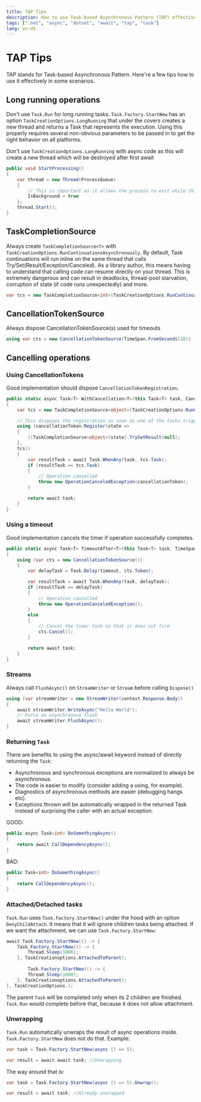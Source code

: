 ```yaml
---
title: TAP Tips
description: How to use Task-based Asynchronous Pattern (TAP) effectively
tags: [".net", "async", "dotnet", "await", "tap", "task"]
lang: en-US
---
```


# TAP Tips

TAP stands for Task-based Asynchronous Pattern. Here're a few tips how to
use it effectively in some scenarios.

## Long running operations

Don't use `Task.Run` for long running tasks. `Task.Factory.StartNew` has an
option `TaskCreationOptions.LongRunning` that under the covers creates a new
thread and returns a Task that represents the  execution. Using this properly
requires several non-obvious parameters to be  passed in to get the right
behavior on all platforms.

Don't use `TaskCreationOptions.LongRunning` with async code as this will create
a new thread which will be destroyed after first await

```csharp
public void StartProcessing()
{
    var thread = new Thread(ProcessQueue) 
    {
        // This is important as it allows the process to exit while this thread is running
        IsBackground = true
    };
    thread.Start();
}
```

## TaskCompletionSource

Always create `TaskCompletionSource<T>` with
`TaskCreationOptions.RunContinuationsAsynchronously`. By default, Task
continuations will run inline on the same thread that calls
Try/Set(Result/Exception/Canceled). As a library author, this means having to
understand that calling code can resume directly on your thread. This is
extremely dangerous and can result in deadlocks, thread-pool starvation,
corruption of state (if code runs unexpectedly) and more.

```csharp
var tcs = new TaskCompletionSource<int>(TaskCreationOptions.RunContinuationsAsynchronously);
```

## CancellationTokenSource

Always dispose CancellationTokenSource(s) used for timeouts

```csharp
using var cts = new CancellationTokenSource(TimeSpan.FromSeconds(10))
```

## Cancelling operations

### Using CancellationTokens

Good implementation should dispose `CancellationTokenRegistration`.

```csharp
public static async Task<T> WithCancellation<T>(this Task<T> task, CancellationToken cancellationToken)
{
    var tcs = new TaskCompletionSource<object>(TaskCreationOptions.RunContinuationsAsynchronously);

    // This disposes the registration as soon as one of the tasks trigger
    using (cancellationToken.Register(state =>
    {
        ((TaskCompletionSource<object>)state).TrySetResult(null);
    },
    tcs))
    {
        var resultTask = await Task.WhenAny(task, tcs.Task);
        if (resultTask == tcs.Task)
        {
            // Operation cancelled
            throw new OperationCanceledException(cancellationToken);
        }

        return await task;
    }
}
```

### Using a timeout

Good implementation cancels the timer if operation successfully completes.

```csharp
public static async Task<T> TimeoutAfter<T>(this Task<T> task, TimeSpan timeout)
{
    using (var cts = new CancellationTokenSource())
    {
        var delayTask = Task.Delay(timeout, cts.Token);

        var resultTask = await Task.WhenAny(task, delayTask);
        if (resultTask == delayTask)
        {
            // Operation cancelled
            throw new OperationCanceledException();
        }
        else
        {
            // Cancel the timer task so that it does not fire
            cts.Cancel();
        }

        return await task;
    }
}
```

### Streams

Always call `FlushAsync()` on `StreamWriter` or `Stream` before calling
`Dispose()`

```csharp
using (var streamWriter = new StreamWriter(context.Response.Body))
{
    await streamWriter.WriteAsync("Hello World");
    // Force an asynchronous flush
    await streamWriter.FlushAsync();
}
```

### Returning `Task`

There are benefits to using the async/await keyword instead of directly
returning the `Task`:

- Asynchronous and synchronous exceptions are normalized to always be
  asynchronous.
- The code is easier to modify (consider adding a using, for example).
- Diagnostics of asynchronous methods are easier (debugging hangs etc).
- Exceptions thrown will be automatically wrapped in the returned Task instead
  of surprising the caller with an actual exception.

GOOD:

```csharp
public async Task<int> DoSomethingAsync()
{
    return await CallDependencyAsync();
}
```

BAD:

```csharp
public Task<int> DoSomethingAsync()
{
    return CallDependencyAsync();
}
```

### Attached/Detached tasks

`Task.Run` uses `Task.Factory.StartNew()` under the hood with an option
`DenyChildAttach`. It means that it will ignore children tasks being attached.
If we want the attachment, we can use `Task.Factory.StartNew`:

```csharp
await Task.Factory.StartNew(() -> {
    Task.Factory.StartNew(() -> {
        Thread.Sleep(1000);
    }, TaskCreationoptions.AttachedToParent);
    
        Task.Factory.StartNew(() -> {
        Thread.Sleep(1000);
    }, TaskCreationoptions.AttachedToParent);
}, TaskCreationOptions.);
```

The parent `Task` will be completed only when its 2 children are finished.
`Task.Run` would complete before that, because it does not allow attachment.

### Unwrapping

`Task.Run` automatically unwraps the result of async operations inside.
`Task.Factory.StartNew` does not do that. Example:

```csharp
var task = Task.Factory.StartNew(async () => 5);

var result = await await task; //Unwrapping
```

The way around that is:

```csharp
var task = Task.Factory.StartNew(async () => 5).Unwrap();

var result = await task; //Already unwrapped
```